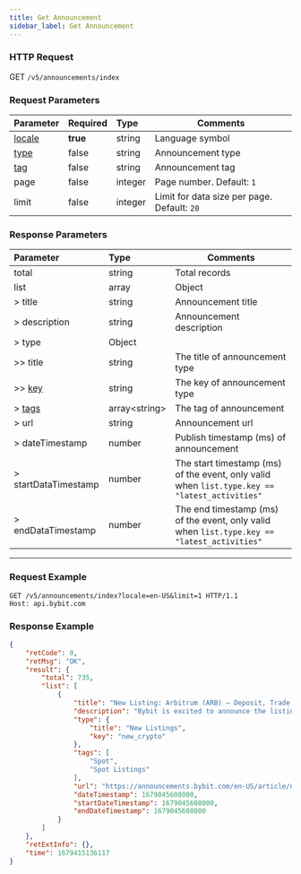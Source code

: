 ```yaml
---
title: Get Announcement
sidebar_label: Get Announcement
---
```


### HTTP Request
GET `/v5/announcements/index`

### Request Parameters
| Parameter | Required | Type | Comments|
|:----- |:-------|:-----|------ |
|[locale](enum#locale) |**true** |string |Language symbol|
|[type](enum#announcementtype) |false |string |Announcement type|
|[tag](enum#announcementtag) |false |string |Announcement tag|
|page |false |integer |Page number. Default: `1`|
|limit |false |integer |Limit for data size per page. Default: `20`|

### Response Parameters
| Parameter | Type | Comments|
|:----- |:-----|----- |
|total |string |Total records |
|list |array |Object |
|> title |string |Announcement title |
|> description |string |Announcement description |
|> type |Object | |
|>> title |string |The title of announcement type |
|>> [key](enum#announcementtype) |string |The key of announcement type |
|> [tags](enum#announcementtag) |array&lt;string&gt; |The tag of announcement |
|> url |string |Announcement url |
|> dateTimestamp |number |Publish timestamp (ms) of announcement |
|> startDataTimestamp |number |The start timestamp (ms) of the event, only valid when `list.type.key == "latest_activities"` |
|> endDataTimestamp |number |The end timestamp (ms) of the event, only valid when `list.type.key == "latest_activities"` |

---

### Request Example

```http
GET /v5/announcements/index?locale=en-US&limit=1 HTTP/1.1
Host: api.bybit.com
```

### Response Example

```json
{
    "retCode": 0,
    "retMsg": "OK",
    "result": {
        "total": 735,
        "list": [
            {
                "title": "New Listing: Arbitrum (ARB) — Deposit, Trade and Stake ARB to Share a 400,000 USDT Prize Pool!",
                "description": "Bybit is excited to announce the listing of ARB on our trading platform!",
                "type": {
                    "title": "New Listings",
                    "key": "new_crypto"
                },
                "tags": [
                    "Spot",
                    "Spot Listings"
                ],
                "url": "https://announcements.bybit.com/en-US/article/new-listing-arbitrum-arb-deposit-trade-and-stake-arb-to-share-a-400-000-usdt-prize-pool--bltf662314c211a8616/",
                "dateTimestamp": 1679045608000,
                "startDateTimestamp": 1679045608000,
                "endDateTimestamp": 1679045608000
            }
        ]
    },
    "retExtInfo": {},
    "time": 1679415136117
}
```